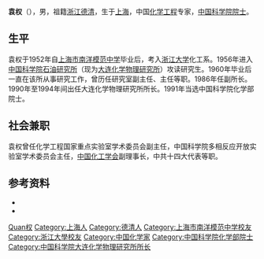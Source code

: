 '''袁权'''（{{bd|1934年|11月2日|||catIdx=Yuan袁}}），男，祖籍[[浙江|浙江]][[德清|德清]]，生于[[上海|上海]]，中国[[化学工程|化学工程]]专家，[[中国科学院院士|中国科学院院士]]。

== 生平 ==
袁权于1952年自[[上海市南洋模范中学|上海市南洋模范中学]]毕业后，考入[[浙江大学|浙江大学]]化工系。1956年进入[[中国科学院石油研究所|中国科学院石油研究所]]（现为[[大连化学物理研究所|大连化学物理研究所]]）攻读研究生。1960年毕业后一直在该所从事研究工作，曾历任研究室副主任、主任等职。1986年任副所长。1990年至1994年间出任大连化学物理研究所所长。1991年当选中国科学院化学部院士。

== 社会兼职 ==
袁权曾任化学工程国家重点实验室学术委员会副主任，中国科学院多相反应开放实验室学术委员会主任，[[中国化工学会|中国化工学会]]副理事长，中共十四大代表等职。

== 参考资料 ==
{{ReflistH}}
* {{cite web|url=http://www.hlhl.org.cn/news/findnews/showsub.asp?id=424|title=袁权|publisher=何梁何利基金|accessdate=2011-11-13|archive-date=2016-03-05|archive-url=https://web.archive.org/web/20160305031656/http://www.hlhl.org.cn/news/findnews/showsub.asp?id=424|dead-url=no}}
* {{cite web|url=http://www.dicp.ac.cn/gkjj/lrld/yq/|title=第七任所长 袁权|publisher=中国科学院大连化学物理研究所|access-date=2011-11-13|archive-url=https://web.archive.org/web/20160304090610/http://www.dicp.ac.cn/gkjj/lrld/yq/|archive-date=2016-03-04|dead-url=yes}}
{{ReflistF}}

{{中国科学院化学部院士}}

{{Authority control}}
{{DEFAULTSORT:Yuan袁}}
[[Category:袁姓|Quan权]]
[[Category:上海人|Category:上海人]]
[[Category:德清人|Category:德清人]]
[[Category:上海市南洋模范中学校友|Category:上海市南洋模范中学校友]]
[[Category:浙江大學校友|Category:浙江大學校友]]
[[Category:中国化学家|Category:中国化学家]]
[[Category:中国科学院化学部院士|Category:中国科学院化学部院士]]
[[Category:中国科学院大连化学物理研究所所长|Category:中国科学院大连化学物理研究所所长]]